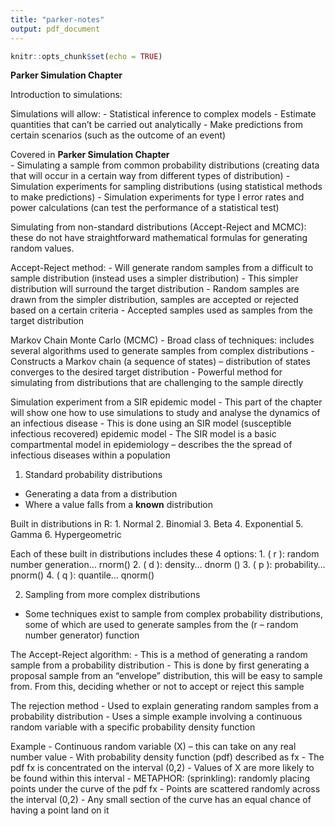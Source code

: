 ```yaml
---
title: "parker-notes"
output: pdf_document
---
```


```r
knitr::opts_chunk$set(echo = TRUE)
```


**Parker Simulation Chapter**      

Introduction to simulations: 

Simulations will allow: 
-	Statistical inference to complex models 
-	Estimate quantities that can’t be carried out analytically 
-	Make predictions from certain scenarios (such as the outcome of an event) 

Covered in **Parker Simulation Chapter**      
-	Simulating a sample from common probability distributions (creating data that will occur in a certain way from different types of distribution) 
-	Simulation experiments for sampling distributions (using statistical methods to make predictions) 
-	Simulation experiments for type I error rates and power calculations (can test the performance of a statistical test) 

Simulating from non-standard distributions (Accept-Reject and MCMC): these do not have straightforward mathematical formulas for generating random values.

Accept-Reject method: 
-	Will generate random samples from a difficult to sample distribution (instead uses a simpler distribution)
-	This simpler distribution will surround the target distribution 
-	Random samples are drawn from the simpler distribution, samples are accepted or rejected based on a certain criteria 
-	Accepted samples used as samples from the target distribution 

Markov Chain Monte Carlo (MCMC)
-	Broad class of techniques: includes several algorithms used to generate samples from complex distributions 
-	Constructs a Markov chain (a sequence of states) – distribution of states converges to the desired target distribution 
-	Powerful method for simulating from distributions that are challenging to the sample directly

Simulation experiment from a SIR epidemic model 
-	This part of the chapter will show one how to use simulations to study and analyse the dynamics of an infectious disease 
-	This is done using an SIR model (susceptible infectious recovered) epidemic model 
-	The SIR model is a basic compartmental model in epidemiology – describes the the spread of infectious diseases within a population 



1.	Standard probability distributions 

-	Generating a data from a distribution 
-	Where a value falls from a **known** distribution 

Built in distributions in R: 
1.	Normal 
2.	Binomial
3.	Beta
4.	Exponential 
5.	Gamma
6.	Hypergeometric 

Each of these built in distributions includes these 4 options:
1. ( r ): random number generation… rnorm()
2. ( d ): density… dnorm ()
3. ( p ): probability… pnorm()
4. ( q ): quantile… qnorm()



2.	Sampling from more complex distributions 

-	Some techniques exist to sample from complex probability distributions, some of which are used to generate samples from the (r – random number generator) function 


The Accept-Reject algorithm: 
-	This is a method of generating a random sample from a probability distribution 
-	This is done by first generating a proposal sample from an “envelope” distribution, this will be easy to sample from. From this, deciding whether or not to accept or reject this sample 

The rejection method
-	Used to explain generating random samples from a probability distribution 
-	Uses a simple example involving a continuous random variable with a specific probability density function 

Example 
-	Continuous random variable (X) – this can take on any real number value 
-	With probability density function (pdf) described as  fx 
-	The pdf fx is concentrated on the interval (0,2) 
-	Values of X are more likely to be found within this interval 
-	METAPHOR: (sprinkling): randomly placing points under the curve of the pdf fx 
-	Points are scattered randomly across the interval (0,2)
-	Any small section of the curve has an equal chance of having a point land on it 

